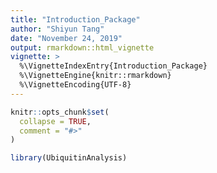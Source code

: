 ```yaml
---
title: "Introduction_Package"
author: "Shiyun Tang"
date: "November 24, 2019"
output: rmarkdown::html_vignette
vignette: >
  %\VignetteIndexEntry{Introduction_Package}
  %\VignetteEngine{knitr::rmarkdown}
  %\VignetteEncoding{UTF-8}
---
```


```r
knitr::opts_chunk$set(
  collapse = TRUE,
  comment = "#>"
)
```

```r
library(UbiquitinAnalysis)
```


